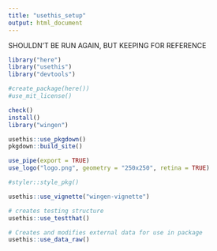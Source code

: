 ```yaml
---
title: "usethis_setup"
output: html_document
---
```


SHOULDN'T BE RUN AGAIN, BUT KEEPING FOR REFERENCE 
```r
library("here")
library("usethis")
library("devtools")
```

```r
#create_package(here())
#use_mit_license()
```
```r
check()
install()
library("wingen")
```

```r
usethis::use_pkgdown()
pkgdown::build_site()
```

```r
use_pipe(export = TRUE)
use_logo("logo.png", geometry = "250x250", retina = TRUE)
```

```r
#styler::style_pkg() 
```

```r
usethis::use_vignette("wingen-vignette")
```
```r
# creates testing structure
usethis::use_testthat()
```

```r
# Creates and modifies external data for use in package
usethis::use_data_raw()
```

